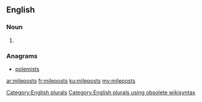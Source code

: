 ==English==

===Noun===
{{head|en}}

# {{plural of|milepost}}

===Anagrams===
* [[polemists#English|polemists]]

[[Category:English plurals]][[Category:English plurals using obsolete wikisyntax]]

[[ar:mileposts]]
[[fr:mileposts]]
[[ku:mileposts]]
[[my:mileposts]]